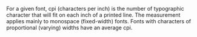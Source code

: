 {{cleanup-date|February 2006}}
{{wikify}}
For a given font, cpi (characters per inch) is the number of typographic character that will fit on each inch of a printed line. The measurement applies mainly to monospace (fixed-width) fonts. Fonts with characters of proportional (varying) widths have an average cpi.